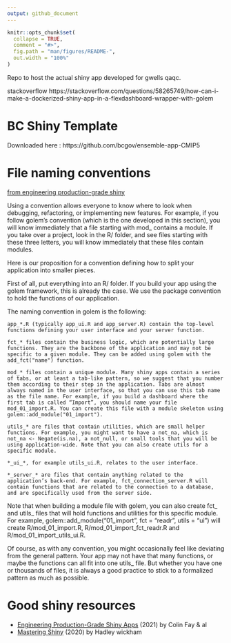 ```yaml
---
output: github_document
---
```


<!-- README.md is generated from README.Rmd. Please edit that file -->

```r
knitr::opts_chunk$set(
  collapse = TRUE,
  comment = "#>",
  fig.path = "man/figures/README-",
  out.width = "100%"
)
```

Repo to host the actual shiny app developed for gwells qaqc.


 stackoverflow
 https://stackoverflow.com/questions/58265749/how-can-i-make-a-dockerized-shiny-app-in-a-flexdashboard-wrapper-with-golem

# BC Shiny Template  

Downloaded here : https://github.com/bcgov/ensemble-app-CMIP5

# File naming conventions   

[from engineering production-grade shiny](https://engineering-shiny.org/structuring-project.html#conventions-matter)



Using a convention allows everyone to know where to look when debugging, refactoring, or implementing new features. For example, if you follow golem’s convention (which is the one developed in this section), you will know immediately that a file starting with mod_ contains a module. If you take over a project, look in the R/ folder, and see files starting with these three letters, you will know immediately that these files contain modules.

Here is our proposition for a convention defining how to split your application into smaller pieces.

First of all, put everything into an R/ folder. If you build your app using the golem framework, this is already the case. We use the package convention to hold the functions of our application.

The naming convention in golem is the following:

    app_*.R (typically app_ui.R and app_server.R) contain the top-level functions defining your user interface and your server function.

    fct_* files contain the business logic, which are potentially large functions. They are the backbone of the application and may not be specific to a given module. They can be added using golem with the add_fct("name") function.

    mod_* files contain a unique module. Many shiny apps contain a series of tabs, or at least a tab-like pattern, so we suggest that you number them according to their step in the application. Tabs are almost always named in the user interface, so that you can use this tab name as the file name. For example, if you build a dashboard where the first tab is called “Import”, you should name your file mod_01_import.R. You can create this file with a module skeleton using golem::add_module("01_import").

    utils_* are files that contain utilities, which are small helper functions. For example, you might want to have a not_na, which is not_na <- Negate(is.na), a not_null, or small tools that you will be using application-wide. Note that you can also create utils for a specific module.

    *_ui_*, for example utils_ui.R, relates to the user interface.

    *_server_* are files that contain anything related to the application’s back-end. For example, fct_connection_server.R will contain functions that are related to the connection to a database, and are specifically used from the server side.

Note that when building a module file with golem, you can also create fct_ and utils_ files that will hold functions and utilities for this specific module. For example, golem::add_module("01_import", fct = "readr", utils = "ui") will create R/mod_01_import.R, R/mod_01_import_fct_readr.R and R/mod_01_import_utils_ui.R.

Of course, as with any convention, you might occasionally feel like deviating from the general pattern. Your app may not have that many functions, or maybe the functions can all fit into one utils_ file. But whether you have one or thousands of files, it is always a good practice to stick to a formalized pattern as much as possible.



# Good shiny resources      

* [Engineering Production-Grade Shiny Apps](https://engineering-shiny.org/) (2021) by Colin Fay & al
* [Mastering Shiny](https://mastering-shiny.org/) (2020) by Hadley wickham
